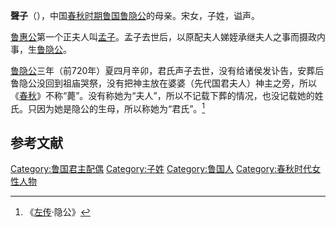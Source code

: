 {{模板:Infobox 先秦人物
|名称= 聲子
|图像=
|图说=
|姓=[[子姓|子]]
|氏=
|名=
|字=
|别名=
|别字=
|谥号=
|时代=春秋
|国家=[[鲁国|鲁]]
|身份=鲁惠公妾
|出生=
|逝世=前720年
|在位=
|父=
|母=
|夫=[[鲁惠公|鲁惠公]]
|妾=
|子女=[[鲁隐公|鲁隐公]]
|太子=
}}
'''聲子'''（{{bd||？|前720年|catIdx=Z}}），中国[[春秋时期|春秋时期]][[鲁国|鲁国]][[鲁隐公|鲁隐公]]的母亲。宋女，子姓，谥声。

[[鲁惠公|鲁惠公]]第一个正夫人叫[[孟子_(子姓)|孟子]]。孟子去世后，以原配夫人娣姪承继夫人之事而摄政内事，生[[鲁隐公|鲁隐公]]。

[[鲁隐公|鲁隐公]]三年（前720年）夏四月辛卯，君氏声子去世，没有给诸侯发讣告，安葬后鲁隐公没回到祖庙哭祭，没有把神主放在婆婆（先代国君夫人）神主之旁，所以《[[春秋_(史书)|春秋]]》不称“薨”。没有称她为“夫人”，所以不记载下葬的情况，也没记载她的姓氏。只因为她是隐公的生母，所以称她为“君氏”。<ref>《[[左传|左传]]·隐公》</ref>

==参考文献==
{{Reflist}}

[[Category:鲁国君主配偶|Category:鲁国君主配偶]]
[[Category:子姓|Category:子姓]]
[[Category:鲁国人|Category:鲁国人]]
[[Category:春秋时代女性人物|Category:春秋时代女性人物]]
